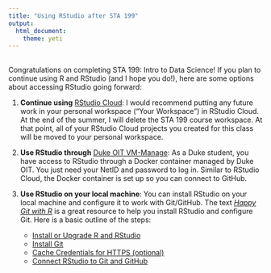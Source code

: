 ```yaml
---
title: "Using RStudio after STA 199"
output: 
  html_document: 
    theme: yeti
---
```


<br>
Congratulations on completing STA 199: Intro to Data Science! If you plan to continue using R and RStudio (and I hope you do!), here are some options about accessing RStudio going forward: 

1. **Continue using** [RStudio Cloud](http://rstudio.cloud): I would recommend putting any future work in your personal workspace ("Your Workspace") in RStudio Cloud. At the end of the summer, I will delete the STA 199 course workspace. At that point, all of your RStudio Cloud projects you created for this class will be moved to your personal workspace.

2. **Use RStudio through** [Duke OIT VM-Manage](https://vm-manage.oit.duke.edu/): As a Duke student, you have access to  RStudio through a Docker container managed by Duke OIT. You just need your NetID and password to log in. Similar to RStudio Cloud, the Docker container is set up so you can connect to GitHub.

3. **Use RStudio on your local machine**: You can install RStudio on your local machine and configure it to work with Git/GitHub. The text [*Happy Git with R*](https://happygitwithr.com/) is a great resource to help you install RStudio and configure Git. Here is a basic outline of the steps:  
    - [Install or Upgrade R and RStudio](https://happygitwithr.com/install-r-rstudio.html)
    - [Install Git](https://happygitwithr.com/install-git.html)
    - [Cache Credentials for HTTPS (optional)](https://happygitwithr.com/credential-caching.html)
    - [Connect RStudio to Git and GitHub](https://happygitwithr.com/rstudio-git-github.html)
    
    
    
    



